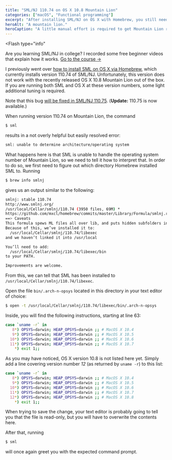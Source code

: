 ```yaml
---
title: "SML/NJ 110.74 on OS X 10.8 Mountain Lion"
categories: ["macOS", "Functional programming"]
excerpt: "After installing SML/NJ on OS X with Homebrew, you still need to make a few manual changes to make them play together nicely."
heroAlt: "A mountain lion."
heroCaption: "A little manual effort is required to get Mountain Lion running on OS X 10.8."
---
```


<Flash
  type="info"
>
  Are you learning SML/NJ in college? I recorded some free beginner videos that explain how it works. <a href="/courses/standard-ml-for-beginners">Go to the course&nbsp;→</a>
</Flash>

I previously went over [how to install SML on OS X via Homebrew](/posts/painless-installation-of-sml-on-os-x 'Painless installation of SML on OS X'), which currently installs version 110.74 of SML/NJ. Unfortunately, this version does not work with the recently released OS X 10.8 Mountain Lion out of the box. If you are running both SML and OS X at these version numbers, some light additional tuning is required.

Note that this bug [will be fixed in SML/NJ 110.75](http://smlnj-gforge.cs.uchicago.edu/tracker/index.php?func=detail&aid=94&group_id=33&atid=215 'smlnj-gforge: SML/NJ Bugs: Detail: 94 Running on OS X Mountain Lion'). (**Update:** 110.75 is now available.)

When running version 110.74 on Mountain Lion, the command

```bash
$ sml
```

results in a not overly helpful but easily resolved error:

```bash
sml: unable to determine architecture/operating system
```

What happens here is that SML is unable to handle the operating system number of Mountain Lion, so we need to tell it how to interpret that. In order to do so, we first need to figure out which directory Homebrew installed SML to. Running

```bash
$ brew info smlnj
```

gives us an output similar to the following:

```bash
smlnj: stable 110.74
http://www.smlnj.org/
/usr/local/Cellar/smlnj/110.74 (3950 files, 69M) *
https://github.com/mxcl/homebrew/commits/master/Library/Formula/smlnj.rb
==> Caveats
This formula spews ML files all over lib, and puts hidden subfolders in bin.
Because of this, we’ve installed it to:
  /usr/local/Cellar/smlnj/110.74/libexec
and we haven’t linked it into /usr/local

You’ll need to add:
  /usr/local/Cellar/smlnj/110.74/libexec/bin
to your PATH.

Improvements are welcome.
```

From this, we can tell that SML has been installed to `/usr/local/Cellar/smlnj/110.74/libexec`.

Open the file `bin/.arch-n-opsys` located in this directory in your text editor of choice:

```bash
$ open -t /usr/local/Cellar/smlnj/110.74/libexec/bin/.arch-n-opsys
```

Inside, you will find the following instructions, starting at line 63:

```bash
case `uname -r` in
   8*) OPSYS=darwin; HEAP_OPSYS=darwin ;; # MacOS X 10.4
   9*) OPSYS=darwin; HEAP_OPSYS=darwin ;; # MacOS X 10.5
  10*) OPSYS=darwin; HEAP_OPSYS=darwin ;; # MacOS X 10.6
  11*) OPSYS=darwin; HEAP_OPSYS=darwin ;; # MacOS X 10.7
    *) exit 1;;
```

As you may have noticed, OS X version 10.8 is not listed here yet. Simply add a line covering version number _12_ (as returned by `uname -r`) to this list:

```bash
case `uname -r` in
   8*) OPSYS=darwin; HEAP_OPSYS=darwin ;; # MacOS X 10.4
   9*) OPSYS=darwin; HEAP_OPSYS=darwin ;; # MacOS X 10.5
  10*) OPSYS=darwin; HEAP_OPSYS=darwin ;; # MacOS X 10.6
  11*) OPSYS=darwin; HEAP_OPSYS=darwin ;; # MacOS X 10.7
  12*) OPSYS=darwin; HEAP_OPSYS=darwin ;; # MacOS X 10.8
    *) exit 1;;
```

When trying to save the change, your text editor is probably going to tell you that the file is read-only, but you will have to overwrite the contents here.

After that, running

```bash
$ sml
```

will once again greet you with the expected command prompt.

